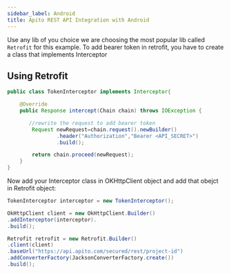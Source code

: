 ```yaml
---
sidebar_label: Android
title: Apito REST API Integration with Android
---
```

<head>
    <meta property="og:type" content="article" />
</head>


Use any lib of you choice we are choosing the most popular lib called `Retrofit` for this example.
To add bearer token in retrofit, you have to create a class that implements Interceptor

## Using Retrofit

<ApiSecretNote />

```java
public class TokenInterceptor implements Interceptor{

    @Override
    public Response intercept(Chain chain) throws IOException {

       //rewrite the request to add bearer token
        Request newRequest=chain.request().newBuilder()
                .header("Authorization","Bearer <API_SECRET>")
                .build();

        return chain.proceed(newRequest);
    }
}
```
Now add your Interceptor class in OKHttpClient object and add that obejct in Retrofit object:

```java
TokenInterceptor interceptor = new TokenInterceptor();

OkHttpClient client = new OkHttpClient.Builder()
.addInterceptor(interceptor).
.build();

Retrofit retrofit = new Retrofit.Builder()
.client(client)
.baseUrl("https://api.apito.com/secured/rest/project-id")
.addConverterFactory(JacksonConverterFactory.create())
.build();
```
